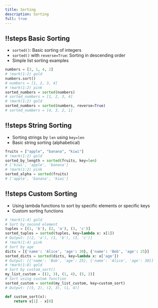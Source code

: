```yaml
---
title: Sorting
description: Sorting
full: true
---
```



<Scrollycoding>

## !!steps Basic Sorting

- `sorted()`: Basic sorting of integers
- `sorted()` with `reverse=True`: Sorting in descending order
- Simple list sorting examples

```python !code
numbers = [3, 1, 4, 2]
# !mark(1:2) gold
numbers.sort()                                   
# numbers = [1, 2, 3, 4]
# !mark(1:2) pink
sorted_numbers = sorted(numbers)                
# sorted_numbers = [1, 2, 3, 4]
# !mark(1:2) gold
sorted_numbers = sorted(numbers, reverse=True)  
# sorted_numbers = [4, 3, 2, 1]
```

## !!steps String Sorting

- Sorting strings by `len` using `key=len`
- Basic string sorting (alphabetical)

```python !code
fruits = ["apple", "banana", "kiwi"]
# !mark(1:2) gold
sorted_by_length = sorted(fruits, key=len)
# ['kiwi', 'apple', 'banana']
# !mark(1:2) pink
sorted_alpha = sorted(fruits)                 
# ['apple', 'banana', 'kiwi']
```

## !!steps Custom Sorting

- Using lambda functions to sort by specific elements or specific keys
- Custom sorting functions

```python !code
# !mark(1:4) gold
# Sort by second element
tuples = [(1, 'b'), (2, 'a'), (3, 'c')]
sorted_tuples = sorted(tuples, key=lambda x: x[1])
# Output: [(2, 'a'), (1, 'b'), (3, 'c')]
# !mark(1:4) pink
# Sort by age
dicts = [{'name': 'Alice', 'age': 30}, {'name': 'Bob', 'age': 25}]
sorted_dicts = sorted(dicts, key=lambda x: x['age'])
# Output: [{'name': 'Bob', 'age': 25}, {'name': 'Alice', 'age': 30}]
# !mark(1:8) gold
# Sort by custom_sort()
my_list_custom = [(2, 3), (1, 4), (5, 2)]
# Sort using custom function
sorted_custom = sorted(my_list_custom, key=custom_sort)
# Output: [(5, 2), (2, 3), (1, 4)]

def custom_sort(x):
    return x[1] - x[0]
```

</Scrollycoding>
